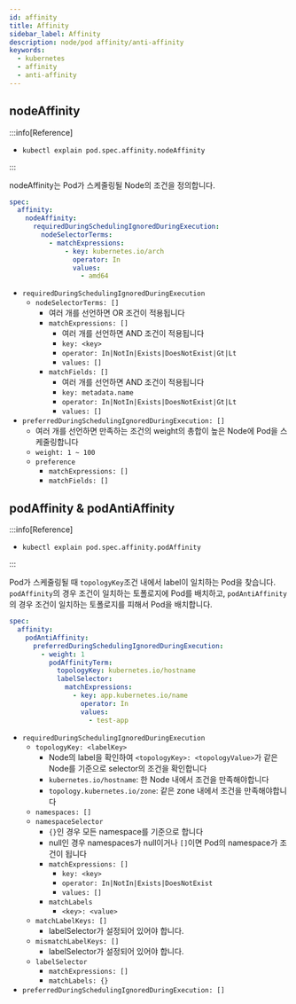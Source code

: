```yaml
---
id: affinity
title: Affinity
sidebar_label: Affinity
description: node/pod affinity/anti-affinity
keywords:
  - kubernetes
  - affinity
  - anti-affinity
---
```


## nodeAffinity

:::info[Reference]

- `kubectl explain pod.spec.affinity.nodeAffinity`

:::

nodeAffinity는 Pod가 스케줄링될 Node의 조건을 정의합니다.

```yaml
spec:
  affinity:
    nodeAffinity:
      requiredDuringSchedulingIgnoredDuringExecution:
        nodeSelectorTerms:
          - matchExpressions:
              - key: kubernetes.io/arch
                operator: In
                values:
                  - amd64
```

- `requiredDuringSchedulingIgnoredDuringExecution`
  - `nodeSelectorTerms: []`
    - 여러 개를 선언하면 OR 조건이 적용됩니다
    - `matchExpressions: []`
      - 여러 개를 선언하면 AND 조건이 적용됩니다
      - `key: <key>`
      - `operator: In|NotIn|Exists|DoesNotExist|Gt|Lt`
      - `values: []`
    - `matchFields: []`
      - 여러 개를 선언하면 AND 조건이 적용됩니다
      - `key: metadata.name`
      - `operator: In|NotIn|Exists|DoesNotExist|Gt|Lt`
      - `values: []`
- `preferredDuringSchedulingIgnoredDuringExecution: []`
  - 여러 개를 선언하면 만족하는 조건의 weight의 총합이 높은 Node에 Pod을 스케줄링합니다
  - `weight: 1 ~ 100`
  - `preference`
    - `matchExpressions: []`
    - `matchFields: []`

## podAffinity & podAntiAffinity

:::info[Reference]

- `kubectl explain pod.spec.affinity.podAffinity`

:::

Pod가 스케줄링될 때 `topologyKey`조건 내에서 label이 일치하는 Pod을 찾습니다. `podAffinity`의 경우 조건이 일치하는 토폴로지에 Pod를 배치하고, `podAntiAffinity`의 경우 조건이 일치하는 토폴로지를 피해서 Pod을 배치합니다.

```yaml
spec:
  affinity:
    podAntiAffinity:
      preferredDuringSchedulingIgnoredDuringExecution:
        - weight: 1
          podAffinityTerm:
            topologyKey: kubernetes.io/hostname
            labelSelector:
              matchExpressions:
                - key: app.kubernetes.io/name
                  operator: In
                  values:
                    - test-app
```

- `requiredDuringSchedulingIgnoredDuringExecution`
  - `topologyKey: <labelKey>`
    - Node의 label을 확인하여 `<topologyKey>: <topologyValue>`가 같은 Node를 기준으로 selector의 조건을 확인합니다
    - `kubernetes.io/hostname`: 한 Node 내에서 조건을 만족해야합니다
    - `topology.kubernetes.io/zone`: 같은 zone 내에서 조건을 만족해야합니다
  - `namespaces: []`
  - `namespaceSelector`
    - `{}`인 경우 모든 namespace를 기준으로 합니다
    - null인 경우 namespaces가 null이거나 `[]`이면 Pod의 namespace가 조건이 됩니다
    - `matchExpressions: []`
      - `key: <key>`
      - `operator: In|NotIn|Exists|DoesNotExist`
      - `values: []`
    - `matchLabels`
      - `<key>: <value>`
  - `matchLabelKeys: []`
    - labelSelector가 설정되어 있어야 합니다.
  - `mismatchLabelKeys: []`
    - labelSelector가 설정되어 있어야 합니다.
  - `labelSelector`
    - `matchExpressions: []`
    - `matchLabels: {}`
- `preferredDuringSchedulingIgnoredDuringExecution: []`
